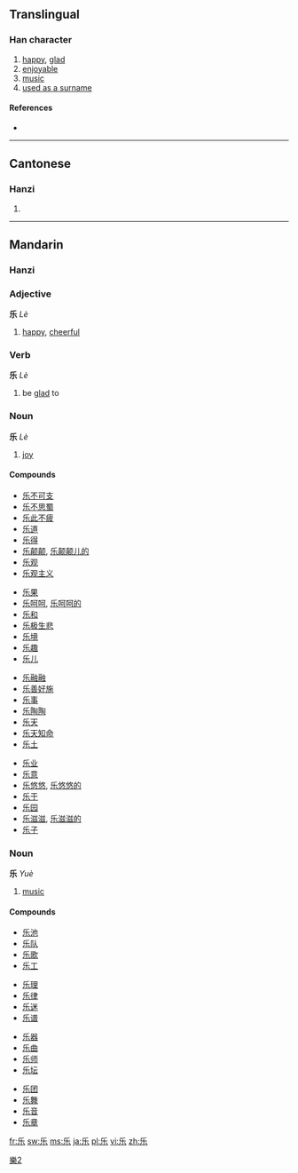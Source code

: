 {{also|樂|楽}}<!-- may be replaced by zh-forms -->
==Translingual==

===Han character===
{{Han char|rn=4|rad=丿|as=04|sn=5|four=|canj=竹女木 (HVD)}}

# [[happy]], [[glad]]
# [[enjoyable]]
# [[music]]
# [[used as a surname]]

====References====
* {{Han ref|kx=0082.131|hdz=10037.050|uh=4E50|ud=20048}}

----

==Cantonese==

===Hanzi===
{{yue-hanzi|jyut=|y=lok6, ngok6|tra=樂}}

# {{defn|Cantonese|sort=丿04}}

----

==Mandarin==

===Hanzi===
{{cmn-hanzi|tra=樂|pin=[[lè]] ([[le4]]), [[yuè]] ([[yue4]])|wg=le<sup>4</sup>}}

===Adjective===
'''乐'''  ''Lè''

# [[happy]], [[cheerful]]

===Verb===
'''乐'''  ''Lè''

# be [[glad]] to

===Noun===
'''乐'''  ''Lè''

# [[joy]]

====Compounds====
{{top4}}
* [[乐不可支]]
* [[乐不思蜀]]
* [[乐此不疲]]
* [[乐道]]
* [[乐得]]
* [[乐颠颠]], [[乐颠颠儿的]]
* [[乐观]]
* [[乐观主义]]
{{mid4}}
* [[乐果]]
* [[乐呵呵]], [[乐呵呵的]]
* [[乐和]]
* [[乐极生悲]]
* [[乐境]]
* [[乐趣]]
* [[乐儿]]
{{mid4}}
* [[乐融融]]
* [[乐善好施]]
* [[乐事]]
* [[乐陶陶]]
* [[乐天]]
* [[乐天知命]]
* [[乐土]]
{{mid4}}
* [[乐业]]
* [[乐意]]
* [[乐悠悠]], [[乐悠悠的]]
* [[乐于]]
* [[乐园]]
* [[乐滋滋]], [[乐滋滋的]]
* [[乐子]]
{{bottom}}

===Noun===
'''乐'''  ''Yuè''

# [[music]]

====Compounds====
{{top4}}
* [[乐池]]
* [[乐队]]
* [[乐歌]]
* [[乐工]]
{{mid4}}
* [[乐理]]
* [[乐律]]
* [[乐迷]]
* [[乐谱]]
{{mid4}}
* [[乐器]]
* [[乐曲]]
* [[乐师]]
* [[乐坛]]
{{mid4}}
* [[乐团]]
* [[乐舞]]
* [[乐音]]
* [[乐章]]
{{bottom}}

[[Category:CJKV characters simplified differently in Japan and China|樂2]]

[[fr:乐]]
[[sw:乐]]
[[ms:乐]]
[[ja:乐]]
[[pl:乐]]
[[vi:乐]]
[[zh:乐]]